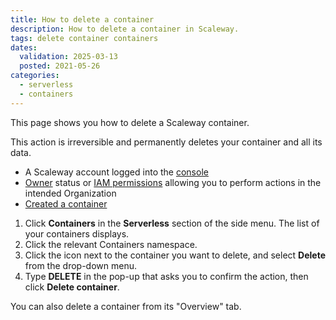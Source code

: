 ```yaml
---
title: How to delete a container
description: How to delete a container in Scaleway.
tags: delete container containers
dates:
  validation: 2025-03-13
  posted: 2021-05-26
categories:
  - serverless
  - containers
---
```



This page shows you how to delete a Scaleway container.

<Message type="important">
  This action is irreversible and permanently deletes your container and all its data.
</Message>

<Requirements />

- A Scaleway account logged into the [console](https://console.scaleway.com)
- [Owner](/iam/concepts/#owner) status or [IAM permissions](/iam/concepts/#permission) allowing you to perform actions in the intended Organization
- [Created a container](/serverless-containers/how-to/deploy-container/)

1. Click **Containers** in the **Serverless** section of the side menu. The list of your containers displays.
2. Click the relevant Containers namespace.
2. Click the <Icon name="more" /> icon next to the container you want to delete, and select **Delete** from the drop-down menu.
3. Type **DELETE** in the pop-up that asks you to confirm the action, then click **Delete container**.

<Message type="tip">
  You can also delete a container from its "Overview" tab.
</Message>


